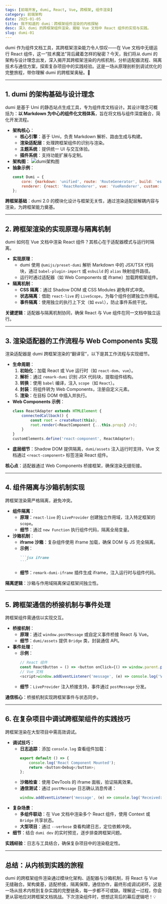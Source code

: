 ```yaml
---
tags: [前端开发, dumi, React, Vue, 跨框架, 组件渲染]
category: 前端架构
date: 2025-01-05
title: 我不知道的 dumi：跨框架组件渲染的内核探秘
desc: 深入 dumi 的跨框架组件渲染，揭秘 Vue 文档中 React 组件的实现与实践。
slug: dumi-01
---
```


dumi 作为组件文档工具，其跨框架渲染能力令人惊叹——在 Vue 文档中无缝运行 React 组件，这一“技术魔法”背后藏着怎样的秘密？今天，我们将从 dumi 的架构与设计理念出发，深入揭开其跨框架渲染的内核机制，分析适配器流程、隔离技术与通信方案，探索复杂项目中的实践经验。这是一场从原理剖析到调试优化的完整旅程，带你理解 dumi 的跨框架奥秘。🚀

---

## 1. dumi 的架构基础与设计理念

dumi 是基于 Umi 的静态站点生成工具，专为组件库文档设计。其设计理念可概括为：**以 Markdown 为中心的组件化文档体系**，旨在将文档与组件深度融合，简化开发流程。

-   **架构核心**：
    -   **核心引擎**：基于 Umi，负责 Markdown 解析、路由生成与构建。
    -   **渲染适配层**：处理跨框架组件的识别与渲染。
    -   **主题系统**：提供统一 UI 与交互体验。
    -   **插件系统**：支持功能扩展与定制。
-   **架构图**：
    ![dumi架构图](https://gw.alipayobjects.com/zos/bmw-prod/a9cf36f7-0600-41b8-b5e6-5a9d368066cf.svg)
-   **抽象示例**：
    ```javascript
    const Dumi = {
        core: {markdown: 'unified', route: 'RouteGenerator', build: 'esbuild'},
        renderer: {react: 'ReactRenderer', vue: 'VueRenderer', custom: 'CustomRenderer'}
    };
    ```

**跨框架基础**：dumi 2.0 的模块化设计与框架无关性，通过渲染适配层解耦内容与渲染，为跨框架能力奠基。

---

## 2. 跨框架渲染的实现原理与隔离机制

dumi 如何在 Vue 文档中渲染 React 组件？其核心在于适配器模式与运行时隔离。

-   **实现原理**：
    -   dumi 使用 `@umijs/preset-dumi` 解析 Markdown 中的 JSX/TSX 代码块，通过 `babel-plugin-import` 或 `esbuild` 的 `alias` 映射组件路径。
    -   运行时通过适配器（如 Web Components 或 iframe）加载跨框架组件。
-   **隔离机制**：
    -   **CSS 隔离**：通过 Shadow DOM 或 CSS Modules 避免样式冲突。
    -   **状态隔离**：借助 `react-live` 的 `LiveScope`，为每个组件创建独立作用域。
    -   **事件隔离**：使用独立的执行上下文（如 `eval`），防止事件系统干扰。

**关键逻辑**：适配器与隔离机制协同，确保 React 与 Vue 组件在同一文档中独立运行。

---

## 3. 渲染适配器的工作流程与 Web Components 实现

渲染适配器是 dumi 跨框架渲染的“翻译官”，以下是其工作流程与实现细节。

-   **生命周期**：
    1. **初始化**：加载 React 或 Vue 运行时（如 `react-dom`、`vue`）。
    2. **解析**：通过 `remark-dumi` 识别 JSX 代码块，提取组件结构。
    3. **转换**：使用 `babel` 编译，注入 `scope`（如 `React`）。
    4. **封装**：将组件转为 Web Components，注册自定义元素。
    5. **渲染**：在目标 DOM 中插入并执行。
-   **Web Components 示例**：
    ```javascript
    class ReactAdapter extends HTMLElement {
        connectedCallback() {
            const root = createRoot(this);
            root.render(<ReactComponent {...this.props} />);
        }
    }
    customElements.define('react-component', ReactAdapter);
    ```
-   **底层细节**：Shadow DOM 提供隔离，`dumi/assets` 注入运行时支持，Vue 文档通过 `<react-component>` 标签渲染 React 组件。

**核心点**：适配器通过 Web Components 桥接框架，确保渲染无缝衔接。

---

## 4. 组件隔离与沙箱机制实现

跨框架渲染需严格隔离，避免冲突。

-   **组件隔离**：
    -   **原理**：`react-live` 的 `LiveProvider` 创建独立作用域，注入特定框架的 `scope`。
    -   **细节**：通过 `new Function` 执行组件代码，隔离全局变量。
-   **沙箱机制**：
    -   **iframe 沙箱**：复杂组件使用 iframe 加载，确保 DOM 与 JS 完全隔离。
    -   **示例**：
        ````markdown
        ```jsx iframe
        ```
        ````
    -   **细节**：`remark-dumi-iframe` 插件生成 iframe，注入运行时与组件代码。

**隔离逻辑**：沙箱与作用域隔离保证框架间独立性。

---

## 5. 跨框架通信的桥接机制与事件处理

跨框架组件需通信以实现交互。

-   **桥接机制**：
    -   **原理**：通过 `window.postMessage` 或自定义事件桥接 React 与 Vue。
    -   **细节**：`dumi/assets` 提供 `Bridge` 类，封装通信 API。
-   **事件处理**：
    -   **示例**：
        ```javascript
        // React 组件
        const ReactButton = () => <button onClick={() => window.parent.postMessage('clicked', '*')}>React</button>;
        // Vue 文档
        <script>window.addEventListener('message', (e) => console.log('Vue:', e.data));</script>;
        ```
    -   **细节**：`LiveProvider` 注入桥接支持，事件通过 `postMessage` 分发。

**通信核心**：桥接机制实现跨框架事件与状态同步。

---

## 6. 在复杂项目中调试跨框架组件的实践技巧

跨框架渲染在大型项目中需高效调试。

-   **调试技巧**：
    -   **日志追踪**：添加 `console.log` 查看组件加载：
        ```javascript
        export default () => {
            console.log('React Component Mounted');
            return <button>Debug</button>;
        };
        ```
    -   **沙箱检查**：使用 DevTools 的 iframe 面板，验证隔离效果。
    -   **通信测试**：通过 `postMessage` 日志确认消息传递：
        ```javascript
        window.addEventListener('message', (e) => console.log('Received:', e.data));
        ```
-   **复杂场景**：
    -   **多组件联动**：在 Vue 文档中渲染多个 React 组件，使用 Context 或 `Bridge` 共享状态。
    -   **大型项目**：通过 `--verbose` 查看构建日志，定位依赖冲突。
-   **细节**：结合 `dumi dev` 的实时预览，逐步排查跨框架问题。

**实践经验**：日志与工具结合，确保复杂项目中的渲染稳定性。

---

## 总结：从内核到实践的旅程

dumi 的跨框架组件渲染通过模块化架构、适配器与沙箱机制，将 React 与 Vue 无缝融合。架构奠基，适配桥接，隔离保障，通信协作，最终形成调试闭环。这是一场从技术内核到复杂实践的完整链条，每一步都不可或缺。理解这一过程，你会更从容地应对跨框架文档挑战。下次渲染组件时，想想这背后的幕后逻辑吧！💡
